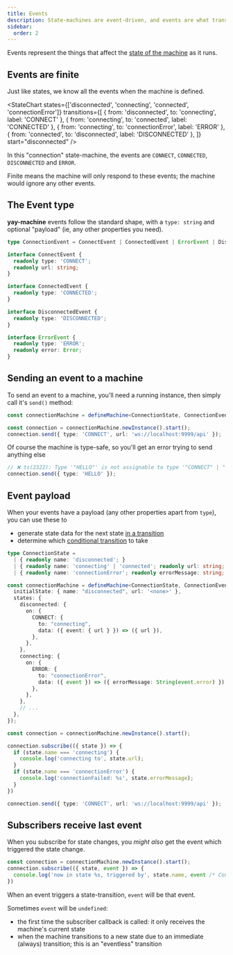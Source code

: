 ```yaml
---
title: Events
description: State-machines are event-driven, and events are what transition a state-machine from one state to another
sidebar:
  order: 2
---
```


Events represent the things that affect the [state of the machine](../state/) as it runs.

## Events are finite

Just like states, we know all the events when the machine is defined.


<StateChart
  states={['disconnected', 'connecting', 'connected', 'connectionError']}
  transitions={[
    { from: 'disconnected', to: 'connecting', label: 'CONNECT' },
    { from: 'connecting', to: 'connected', label: 'CONNECTED' },
    { from: 'connecting', to: 'connectionError', label: 'ERROR' },
    { from: 'connected', to: 'disconnected', label: 'DISCONNECTED' },
  ]}
  start="disconnected"
/>

In this "connection" state-machine, the events are `CONNECT`, `CONNECTED`, `DISCONNECTED` and `ERROR`.

Finite means the machine will only respond to these events; the machine would ignore any other events.

## The Event type

**yay-machine** events follow the standard shape, with a `type: string` and optional "payload" (ie, any other properties you need).

```typescript
type ConnectionEvent = ConnectEvent | ConnectedEvent | ErrorEvent | DisconnectedEvent;

interface ConnectEvent {
  readonly type: 'CONNECT';
  readonly url: string;
}

interface ConnectedEvent {
  readonly type: 'CONNECTED';
}

interface DisconnectedEvent {
  readonly type: 'DISCONNECTED';
}

interface ErrorEvent {
  readonly type: 'ERROR';
  readonly error: Error;
}
```

## Sending an event to a machine

To send an event to a machine, you'll need a running instance, then simply call it's `send()` method:

```typescript {4}
const connectionMachine = defineMachine<ConnectionState, ConnectionEvent>({ /* ... */});

const connection = connectionMachine.newInstance().start();
connection.send({ type: 'CONNECT', url: 'ws://localhost:9999/api' });
```

Of course the machine is type-safe, so you'll get an error trying to send anything else

```typescript "type: 'HELLO'"
// ❌ ts(2322): Type '"HELLO"' is not assignable to type '"CONNECT" | "CONNECTED"' | "DISCONNECTED"' | "ERROR"'. 
connection.send({ type: 'HELLO' }); 
```

## Event payload

When your events have a payload (any other properties apart from `type`), you can use these to 

* generate state data for the next state [in a transition](../transitions/)
* determine which [conditional transition](../transitions/#conditional-transitions-when) to take

```typescript "data: ({ event: { url } }) => ({ url })" "data: ({ event }) => ({ errorMessage: String(event.error) })" "url: 'ws://localhost:9999/api'"
type ConnectionState = 
  | { readonly name: 'disconnected'; }
  | { readonly name: 'connecting' | 'connected'; readonly url: string; } 
  | { readonly name: 'connectionError'; readonly errorMessage: string; };

const connectionMachine = defineMachine<ConnectionState, ConnectionEvent>({
  initialState: { name: "disconnected", url: '<none>' },
  states: {
    disconnected: {
      on: {
        CONNECT: {
          to: "connecting",
          data: ({ event: { url } }) => ({ url }),
        },
      },
    },
    connecting: {
      on: {
        ERROR: {
          to: "connectionError",
          data: ({ event }) => ({ errorMessage: String(event.error) }),
        },
      },
    },
    // ...
  },
});

const connection = connectionMachine.newInstance().start();

connection.subscribe(({ state }) => {
  if (state.name === 'connecting') {
    console.log('connecting to', state.url);
  }
  if (state.name === 'connectionError') {
    console.log('connectionFailed: %s', state.errorMessage);
  }
})

connection.send({ type: 'CONNECT', url: 'ws://localhost:9999/api' });
```

## Subscribers receive last event

When you subscribe for state changes, you *might also* get the event which triggered the state change.

```typescript "event"
const connection = connectionMachine.newInstance().start();
connection.subscribe(({ state, event }) => {
  console.log('now in state %s, triggered by', state.name, event /* ConnectionEvent | undefined */);
})
```

When an event triggers a state-transition, `event` will be that event.

Sometimes `event` will be `undefined`:

* the first time the subscriber callback is called: it only receives the machine's current state
* when the machine transitions to a new state due to an immediate (always) transition; this is an "eventless" transition
